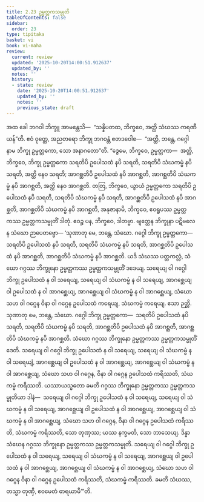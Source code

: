 ```yaml
---
title: 2.23 ဥမ္မတ္တကသမ္မုတိ
tableOfContents: false
sidebar:
  order: 23
type: tipitaka
basket: vi
book: vi-maha
review:
  current: review
  updated: '2025-10-20T14:00:51.912637'
  updated_by: ''
  notes: ''
  history:
  - state: review
    date: '2025-10-20T14:00:51.912637'
    updated_by: ''
    notes: ''
    previous_state: draft
---
```



<DynamicBreadcrumb />


<ReviewStatus review={frontmatter.review} showDetails={true} />

<HypothesisAnnotation frontmatter={frontmatter} />

<Division number="167" book="vi-maha" e="ch" v="3" p="165">

<Paragraph number="695" book="vi-maha">
အထ ခေါ ဘဂဝါ ဘိက္ခူ အာမန္တေသိ—  “သန္နိပတထ, ဘိက္ခဝေ, အတ္ထိ သံဃဿ ကရဏီယန်”တိ. ဧဝံ ဝုတ္တေ, အညတရော ဘိက္ခု ဘဂဝန္တံ ဧတဒဝေါစ—  “အတ္ထိ, ဘန္တေ, ဂဂ္ဂေါ နာမ ဘိက္ခု ဥမ္မတ္တကော, သော အနာဂတော”တိ.
</Paragraph>

<Paragraph number="696" book="vi-maha">
“ဒွေမေ, ဘိက္ခဝေ, ဥမ္မတ္တကာ—  အတ္ထိ, ဘိက္ခဝေ, ဘိက္ခု ဥမ္မတ္တကော သရတိပိ ဥပေါသထံ နပိ သရတိ, သရတိပိ သံဃကမ္မံ နပိ သရတိ, အတ္ထိ နေဝ သရတိ; အာဂစ္ဆတိပိ ဥပေါသထံ နပိ အာဂစ္ဆတိ, အာဂစ္ဆတိပိ သံဃကမ္မံ နပိ အာဂစ္ဆတိ, အတ္ထိ နေဝ အာဂစ္ဆတိ. တတြ, ဘိက္ခဝေ, ယွာယံ ဥမ္မတ္တကော သရတိပိ ဥပေါသထံ နပိ သရတိ, သရတိပိ သံဃကမ္မံ နပိ သရတိ, အာဂစ္ဆတိပိ ဥပေါသထံ နပိ အာဂစ္ဆတိ, အာဂစ္ဆတိပိ သံဃကမ္မံ နပိ အာဂစ္ဆတိ, အနုဇာနာမိ, ဘိက္ခဝေ, ဧဝရူပဿ ဥမ္မတ္တကဿ ဥမ္မတ္တကသမ္မုတိံ ဒါတုံ. ဧဝဉ္စ ပန, ဘိက္ခဝေ, ဒါတဗ္ဗာ. ဗျတ္တေန ဘိက္ခုနာ ပဋိဗလေန သံဃော ဉာပေတဗ္ဗော—
</Paragraph>

<Paragraph number="697" book="vi-maha">
‘သုဏာတု မေ, ဘန္တေ, သံဃော. ဂဂ္ဂေါ ဘိက္ခု ဥမ္မတ္တကော—  သရတိပိ ဥပေါသထံ နပိ သရတိ, သရတိပိ သံဃကမ္မံ နပိ သရတိ, အာဂစ္ဆတိပိ ဥပေါသထံ နပိ အာဂစ္ဆတိ, အာဂစ္ဆတိပိ သံဃကမ္မံ နပိ အာဂစ္ဆတိ. ယဒိ သံဃဿ ပတ္တကလ္လံ, သံဃော ဂဂ္ဂဿ ဘိက္ခုနော ဥမ္မတ္တကဿ ဥမ္မတ္တကသမ္မုတိံ ဒဒေယျ. သရေယျ ဝါ ဂဂ္ဂေါ ဘိက္ခု ဥပေါသထံ န ဝါ သရေယျ, သရေယျ ဝါ သံဃကမ္မံ န ဝါ သရေယျ, အာဂစ္ဆေယျ ဝါ ဥပေါသထံ န ဝါ အာဂစ္ဆေယျ, အာဂစ္ဆေယျ ဝါ သံဃကမ္မံ န ဝါ အာဂစ္ဆေယျ, သံဃော သဟ ဝါ ဂဂ္ဂေန ဝိနာ ဝါ ဂဂ္ဂေန ဥပေါသထံ ကရေယျ, သံဃကမ္မံ ကရေယျ. ဧသာ ဉတ္တိ.
</Paragraph>

<Paragraph number="698" book="vi-maha">
သုဏာတု မေ, ဘန္တေ, သံဃော. ဂဂ္ဂေါ ဘိက္ခု ဥမ္မတ္တကော—  သရတိပိ ဥပေါသထံ နပိ သရတိ, သရတိပိ သံဃကမ္မံ နပိ သရတိ, အာဂစ္ဆတိပိ ဥပေါသထံ နပိ အာဂစ္ဆတိ, အာဂစ္ဆတိပိ သံဃကမ္မံ နပိ အာဂစ္ဆတိ. သံဃော ဂဂ္ဂဿ ဘိက္ခုနော ဥမ္မတ္တကဿ ဥမ္မတ္တကသမ္မုတိံ ဒေတိ. သရေယျ ဝါ ဂဂ္ဂေါ ဘိက္ခု ဥပေါသထံ န ဝါ သရေယျ, သရေယျ ဝါ သံဃကမ္မံ န ဝါ သရေယျံ, အာဂစ္ဆေယျ ဝါ ဥပေါသထံ န ဝါ အာဂစ္ဆေယျ, အာဂစ္ဆေယျ ဝါ သံဃကမ္မံ န ဝါ အာဂစ္ဆေယျ, သံဃော သဟ ဝါ ဂဂ္ဂေန, ဝိနာ ဝါ ဂဂ္ဂေန ဥပေါသထံ ကရိဿတိ, သံဃကမ္မံ ကရိဿတိ. ယဿာယသ္မတော ခမတိ ဂဂ္ဂဿ ဘိက္ခုနော ဥမ္မတ္တကဿ ဥမ္မတ္တကသမ္မုတိယာ ဒါနံ—  သရေယျ ဝါ ဂဂ္ဂေါ ဘိက္ခု ဥပေါသထံ န ဝါ သရေယျ, သရေယျ ဝါ သံဃကမ္မံ န ဝါ သရေယျ, အာဂစ္ဆေယျ ဝါ ဥပေါသထံ န ဝါ အာဂစ္ဆေယျ, အာဂစ္ဆေယျ ဝါ သံဃကမ္မံ န ဝါ အာဂစ္ဆေယျ, သံဃော သဟ ဝါ ဂဂ္ဂေန, ဝိနာ ဝါ ဂဂ္ဂေန ဥပေါသထံ ကရိဿတိ, သံဃကမ္မံ ကရိဿတိ, သော တုဏှဿ; ယဿ နက္ခမတိ, သော ဘာသေယျ.
</Paragraph>

<Paragraph number="699" book="vi-maha">
ဒိန္နာ သံဃေန ဂဂ္ဂဿ ဘိက္ခုနော ဥမ္မတ္တကဿ ဥမ္မတ္တကသမ္မုတိ. သရေယျ ဝါ ဂဂ္ဂေါ ဘိက္ခု ဥပေါသထံ န ဝါ သရေယျ, သရေယျ ဝါ သံဃကမ္မံ န ဝါ သရေယျ, အာဂစ္ဆေယျ ဝါ ဥပေါသထံ န ဝါ အာဂစ္ဆေယျ, အာဂစ္ဆေယျ ဝါ သံဃကမ္မံ န ဝါ အာဂစ္ဆေယျ, သံဃော သဟ ဝါ ဂဂ္ဂေန ဝိနာ ဝါ ဂဂ္ဂေန ဥပေါသထံ ကရိဿတိ, သံဃကမ္မံ ကရိဿတိ. ခမတိ သံဃဿ, တသ္မာ တုဏှီ, ဧဝမေတံ ဓာရယာမီ’”တိ.
</Paragraph>
</Division>
